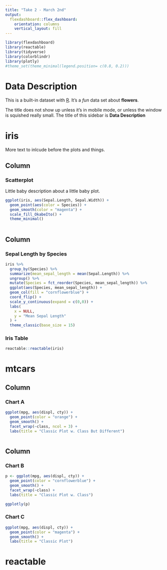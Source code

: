 ```yaml
---
title: "Take 2 - March 2nd"
output: 
  flexdashboard::flex_dashboard:
    orientation: columns
    vertical_layout: fill
---
```


```r
library(flexdashboard)
library(reactable)
library(tidyverse)
library(colorblindr)
library(plotly)
#theme_set(theme_minimal(legend.position= c(0.8, 0.2)))

```


Data Description {.sidebar}
===========
This is a built-in dataset with [R](cran.r-project.org). It's a *fun* data set about **flowers**.

The title does not show up unless it's in mobile mode, or unless the window is squished really small. The title of this sidebar is **Data Description**


# iris
More text to inlcude before the plots and things.

Column {data-width=650}
-----------------------------------------------------------------------


### Scatterplot

Little baby description about a little baby plot.

```r


ggplot(iris, aes(Sepal.Length, Sepal.Width)) +
  geom_point(aes(color = Species)) +
  geom_smooth(color = "magenta") +
  scale_fill_OkabeIto() +
  theme_minimal()
  

```

Column {.tabset data-width=650}
-----------------------------------------------------------------------

### Sepal Length by Species

```r

iris %>% 
  group_by(Species) %>% 
  summarize(mean_sepal_length = mean(Sepal.Length)) %>% 
  ungroup() %>% 
  mutate(Species = fct_reorder(Species, mean_sepal_length)) %>% 
  ggplot(aes(Species, mean_sepal_length)) +
  geom_col(fill = "cornflowerblue") +
  coord_flip() +
  scale_y_continuous(expand = c(0,0)) +
  labs(
    x = NULL,
    y = "Mean Sepal Length"
  ) +
  theme_classic(base_size = 15) 

```

### Iris Table

```r

reactable::reactable(iris)

```

# mtcars

Column {data-width=350}
-----------------------------------------------------------------------

### Chart A

```r

ggplot(mpg, aes(displ, cty)) +
  geom_point(color = "orange") +
  geom_smooth() +
  facet_wrap(~class, ncol = 3) +
  labs(title = "Classic Plot w. Class But Different")



```


Column {data-width=650}
-----------------------------------------------------------------------

### Chart B

```r

p <- ggplot(mpg, aes(displ, cty)) +
  geom_point(color = "cornflowerblue") +
  geom_smooth() +
  facet_wrap(~class) +
  labs(title = "Classic Plot w. Class")

ggplotly(p)


```

### Chart C

```r

ggplot(mpg, aes(displ, cty)) +
  geom_point(color = "magenta") +
  geom_smooth() +
  labs(title = "Classic Plot")

```

# reactable